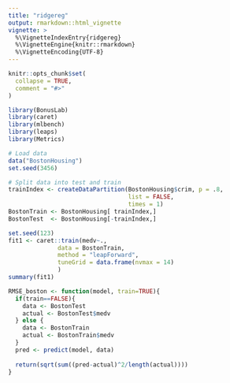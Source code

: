 ```yaml
---
title: "ridgereg"
output: rmarkdown::html_vignette
vignette: >
  %\VignetteIndexEntry{ridgereg}
  %\VignetteEngine{knitr::rmarkdown}
  %\VignetteEncoding{UTF-8}
---
```


```r
knitr::opts_chunk$set(
  collapse = TRUE,
  comment = "#>"
)
```

```r
library(BonusLab)
library(caret)
library(mlbench)
library(leaps)
library(Metrics)
```


```r
# Load data
data("BostonHousing")
set.seed(3456)

# Split data into test and train
trainIndex <- createDataPartition(BostonHousing$crim, p = .8, 
                                  list = FALSE, 
                                  times = 1)
BostonTrain <- BostonHousing[ trainIndex,]
BostonTest  <- BostonHousing[-trainIndex,]
```





```r
set.seed(123)
fit1 <- caret::train(medv~.,
              data = BostonTrain,
              method = "leapForward",
              tuneGrid = data.frame(nvmax = 14)
              )
summary(fit1)
```


```r
RMSE_boston <- function(model, train=TRUE){
  if(train==FALSE){
    data <- BostonTest
    actual <- BostonTest$medv
  } else {
    data <- BostonTrain
    actual <- BostonTrain$medv
  }
  pred <- predict(model, data)
  
  return(sqrt(sum((pred-actual)^2/length(actual))))
}
```



